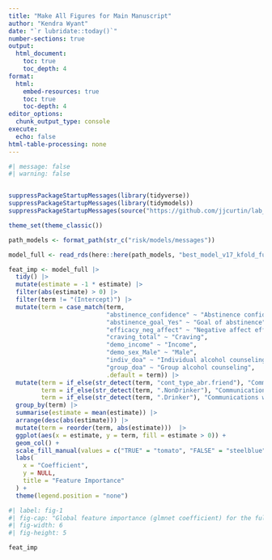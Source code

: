 ```yaml
---
title: "Make All Figures for Main Manuscript"
author: "Kendra Wyant"
date: "`r lubridate::today()`"
number-sections: true
output: 
  html_document:
    toc: true 
    toc_depth: 4
format:
  html:
    embed-resources: true
    toc: true
    toc-depth: 4
editor_options: 
  chunk_output_type: console
execute:
  echo: false
html-table-processing: none
---
```


```r
#| message: false
#| warning: false


suppressPackageStartupMessages(library(tidyverse))
suppressPackageStartupMessages(library(tidymodels))
suppressPackageStartupMessages(source("https://github.com/jjcurtin/lab_support/blob/main/format_path.R?raw=true"))

theme_set(theme_classic())

path_models <- format_path(str_c("risk/models/messages"))

model_full <- read_rds(here::here(path_models, "best_model_v17_kfold_full.rds"))
```


```r
feat_imp <- model_full |> 
  tidy() |> 
  mutate(estimate = -1 * estimate) |> 
  filter(abs(estimate) > 0) |> 
  filter(term != "(Intercept)") |> 
  mutate(term = case_match(term,
                           "abstinence_confidence" ~ "Abstinence confidence", 
                           "abstinence_goal_Yes" ~ "Goal of abstinence",
                           "efficacy_neg_affect" ~ "Negative affect efficacy",
                           "craving_total" ~ "Craving",
                           "demo_income" ~ "Income",
                           "demo_sex_Male" ~ "Male",
                           "indiv_doa" ~ "Individual alcohol counseling",
                           "group_doa" ~ "Group alcohol counseling",
                           .default = term)) |> 
  mutate(term = if_else(str_detect(term, "cont_type_abr.friend"), "Communications with friends", term),
         term = if_else(str_detect(term, ".NonDrinker"), "Communications with non-drinkers", term),
         term = if_else(str_detect(term, ".Drinker"), "Communications with drinkers", term)) |> 
  group_by(term) |> 
  summarise(estimate = mean(estimate)) |> 
  arrange(desc(abs(estimate))) |> 
  mutate(term = reorder(term, abs(estimate)))  |> 
  ggplot(aes(x = estimate, y = term, fill = estimate > 0)) +
  geom_col() +
  scale_fill_manual(values = c("TRUE" = "tomato", "FALSE" = "steelblue")) +
  labs(
    x = "Coefficient",
    y = NULL,
    title = "Feature Importance"
  ) +
  theme(legend.position = "none")
```



```r
#| label: fig-1
#| fig-cap: "Global feature importance (glmnet coefficient) for the full model. Features are ordered by absolute coefficient value. Rate counts of communications with friends, non-drinkers, and drinkers were calculated across varying scoring epochs. Standardized coefficients were averaged across retained epochs to produce single aggregate feature importance score. Blue bars indicate higher feature values on average lower lapse risk. Red bars indicate higher feature values on average increase risk."
#| fig-width: 6
#| fig-height: 5

feat_imp 
```